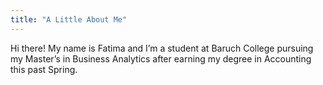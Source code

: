 ```yaml
---
title: "A Little About Me"
---
```


Hi there! My name is Fatima and I'm a student at Baruch College pursuing my Master's in 
Business Analytics after earning my degree in Accounting this past Spring.